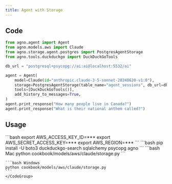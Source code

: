 ```yaml
---
title: Agent with Storage
---
```


## Code

```python cookbook/models/aws/claude/storage.py
from agno.agent import Agent
from agno.models.aws import Claude
from agno.storage.agent.postgres import PostgresAgentStorage
from agno.tools.duckduckgo import DuckDuckGoTools

db_url = "postgresql+psycopg://ai:ai@localhost:5532/ai"

agent = Agent(
    model=Claude(id="anthropic.claude-3-5-sonnet-20240620-v1:0"),
    storage=PostgresAgentStorage(table_name="agent_sessions", db_url=db_url),
    tools=[DuckDuckGoTools()],
    add_history_to_messages=True,
)
agent.print_response("How many people live in Canada?")
agent.print_response("What is their national anthem called?")
```

## Usage

<Steps>
  <Snippet file="create-venv-step.mdx" />

  <Step title="Set your AWS Credentials">
    ```bash
    export AWS_ACCESS_KEY_ID=***
    export AWS_SECRET_ACCESS_KEY=***
    export AWS_REGION=***
    ```
  </Step>

  <Step title="Install libraries">
    ```bash
    pip install -U boto3 duckduckgo-search sqlalchemy psycopg agno
    ```
  </Step>

  <Step title="Run Agent">
    <CodeGroup>
    ```bash Mac
    python cookbook/models/aws/claude/storage.py
    ```

    ```bash Windows
    python cookbook/models/aws/claude/storage.py
    ```
    </CodeGroup>
  </Step>
</Steps>